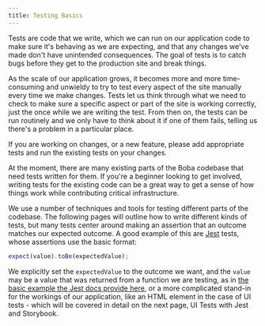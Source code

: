 ```yaml
---
title: Testing Basics
---
```



Tests are code that we write, which we can run on our application code to make
sure it's behaving as we are expecting, and that any changes we've made don't
have unintended consequences. The goal of tests is to catch bugs before they get
to the production site and break things.

As the scale of our application grows, it becomes more and more time-consuming
and unwieldy to try to test every aspect of the site manually every time we make
changes. Tests let us think through what we need to check to make sure a
specific aspect or part of the site is working correctly, just the once while we
are writing the test. From then on, the tests can be run routinely and we only
have to think about it if one of them fails, telling us there's a problem in a
particular place.

If you are working on changes, or a new feature, please add appropriate tests
and run the existing tests on your changes.

<Aside type="tip">

At the moment, there are many existing parts of the Boba codebase that
need tests written for them. If you're a beginner looking to get involved,
writing tests for the existing code can be a great way to get a sense of how
things work while contributing critical infrastructure.

</Aside>

We use a number of techniques and tools for testing different parts of the
codebase. The following pages will outline how to write different kinds of
tests, but many tests center around making an assertion that an outcome matches
our expected outcome. A good example of this are [Jest](https://jestjs.io)
tests, whose assertions use the basic format:

```typescript
expect(value).toBe(expectedValue);
```

We explicitly set the `expectedValue` to the outcome we want, and the `value`
may be a value that was returned from a function we are testing, as in
[the basic example the Jest docs provide here](https://jestjs.io/docs/getting-started),
or a more complicated stand-in for the workings of our application, like an HTML
element in the case of UI tests - which will be covered in detail on the next
page, UI Tests with Jest and Storybook.
